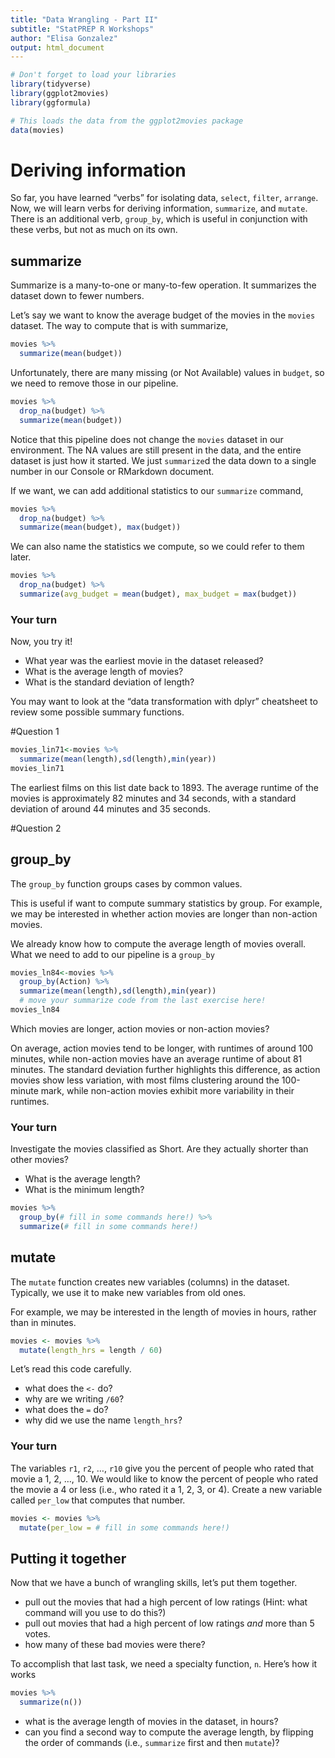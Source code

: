 ```yaml
---
title: "Data Wrangling - Part II"
subtitle: "StatPREP R Workshops"
author: "Elisa Gonzalez"
output: html_document
---
```


```r
# Don't forget to load your libraries
library(tidyverse)
library(ggplot2movies)
library(ggformula)
```

```r
# This loads the data from the ggplot2movies package
data(movies)
```

# Deriving information

So far, you have learned "verbs" for isolating data, `select`, `filter`, `arrange`. Now, we will learn verbs for deriving information, `summarize`, and `mutate`. There is an additional verb, `group_by`, which is useful in conjunction with these verbs, but not as much on its own. 

## summarize

Summarize is a many-to-one or many-to-few operation. It summarizes the dataset down to fewer numbers. 

Let's say we want to know the average budget of the movies in the `movies` dataset. The way to compute that is with summarize,

```r
movies %>%
  summarize(mean(budget))
```

Unfortunately, there are many missing (or Not Available) values in `budget`, so we need to remove those in our pipeline.

```r
movies %>%
  drop_na(budget) %>%
  summarize(mean(budget))
```

Notice that this pipeline does not change the `movies` dataset in our environment. The NA values are still present in the data, and the entire dataset is just how it started.  We just `summarize`d the data down to a single number in our Console or RMarkdown document. 

If we want, we can add additional statistics to our `summarize` command,

```r
movies %>%
  drop_na(budget) %>%
  summarize(mean(budget), max(budget))
```

We can also name the statistics we compute, so we could refer to them later.

```r
movies %>%
  drop_na(budget) %>%
  summarize(avg_budget = mean(budget), max_budget = max(budget))
```

### Your turn

Now, you try it! 

- What year was the earliest movie in the dataset released? 
- What is the average length of movies?
- What is the standard deviation of length?

You may want to look at the "data transformation with dplyr" cheatsheet to review some possible summary functions. 

#Question 1

```r
movies_lin71<-movies %>%
  summarize(mean(length),sd(length),min(year))
movies_lin71
```
The earliest films on this list date back to 1893. The average runtime of the movies is approximately 82 minutes and 34 seconds, with a standard deviation of around 44 minutes and 35 seconds.    

#Question 2   

## group_by

The `group_by` function groups cases by common values. 

This is useful if want to compute summary statistics by group. For example, we may be interested in whether action movies are longer than non-action movies. 

We already know how to compute the average length of movies overall. What we need to add to our pipeline is a `group_by`

```r
movies_ln84<-movies %>%
  group_by(Action) %>%
  summarize(mean(length),sd(length),min(year))
  # move your summarize code from the last exercise here!
movies_ln84
```

Which movies are longer, action movies or non-action movies? 

On average, action movies tend to be longer, with runtimes of around 100 minutes, while non-action movies have an average runtime of about 81 minutes. The standard deviation further highlights this difference, as action movies show less variation, with most films clustering around the 100-minute mark, while non-action movies exhibit more variability in their runtimes.   

### Your turn

Investigate the movies classified as Short. Are they actually shorter than other movies? 

- What is the average length? 
- What is the minimum length?

```r
movies %>%
  group_by(# fill in some commands here!) %>%
  summarize(# fill in some commands here!)
```


## mutate

The `mutate` function creates new variables (columns) in the dataset. Typically, we use it to make new variables from old ones. 

For example, we may be interested in the length of movies in hours, rather than in minutes. 

```r
movies <- movies %>%
  mutate(length_hrs = length / 60)
```

Let's read this code carefully. 

- what does the `<-` do?
- why are we writing `/60`?
- what does the `=` do?
- why did we use the name `length_hrs`?

### Your turn

The variables `r1`, `r2`, ..., `r10` give you the percent of people who rated that movie a 1, 2, ..., 10. We would like to know the percent of people who rated the movie a 4 or less (i.e., who rated it a 1, 2, 3, or 4). Create a new variable called `per_low` that computes that number.

```r
movies <- movies %>%
  mutate(per_low = # fill in some commands here!)
```

## Putting it together

Now that we have a bunch of wrangling skills, let's put them together. 

- pull out the movies that had a high percent of low ratings (Hint: what command will you use to do this?)
- pull out movies that had a high percent of low ratings *and* more than 5 votes. 
- how many of these bad movies were there?

To accomplish that last task, we need a specialty function, `n`. Here's how it works

```r
movies %>%
  summarize(n())
```

- what is the average length of movies in the dataset, in hours? 
- can you find a second way to compute the average length, by flipping the order of commands (i.e., `summarize` first and then `mutate`)?

